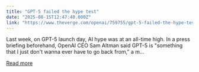 ```yaml
---
title: "GPT-5 failed the hype test"
date: "2025-08-15T12:47:40.000Z"
link: "https://www.theverge.com/openai/759755/gpt-5-failed-the-hype-test-sam-altman-openai"
---
```


Last week, on GPT-5 launch day, AI hype was at an all-time high. 
In a press briefing beforehand, OpenAI CEO Sam Altman said GPT-5 is "something that I just don't wanna ever have to go back from," a m...

[Read more](https://www.theverge.com/openai/759755/gpt-5-failed-the-hype-test-sam-altman-openai)
